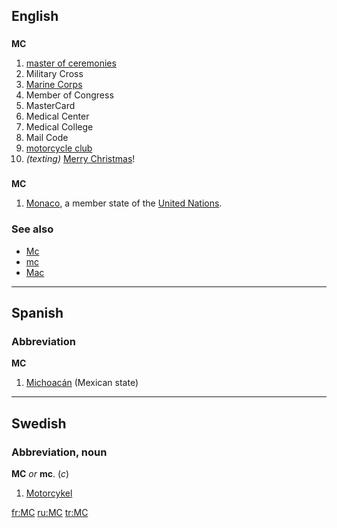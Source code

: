 ==English==

==={{initialism}}===
'''MC'''

# [[master of ceremonies]]
# Military Cross
# [[Marine Corps]]
# Member of Congress
# MasterCard
# Medical Center
# Medical College
# Mail Code
# [[motorcycle club]]
# ''(texting)'' [[Merry Christmas]]!

==={{abbreviation}}===
'''MC'''
#[[Monaco]], a member state of the [[United Nations]].

===See also===
*[[Mc]]
*[[mc]]
*[[Mac]]

----

==Spanish==

===Abbreviation===
'''MC'''

# [[Michoacán]] (Mexican state)

----

==Swedish==

{{rfc-header|Abbreviation, noun}}
===Abbreviation, noun===
'''MC''' ''or'' '''mc'''. (''c'')
# [[Motorcykel]]

[[fr:MC]]
[[ru:MC]]
[[tr:MC]]